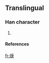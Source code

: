 ==Translingual==
===Han character===
{{Han char|rn=86|rad=火|as=08|sn=12|four=|canj=火戈中人 (FILO)}}
# {{defn|Han|sort=火08}}
====References====
{{Han ref|kx=0675.191|hdz=32210.121|uh=713F|ud=28991}}

[[fr:焿]]